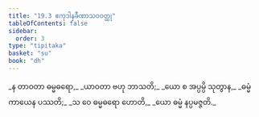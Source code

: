 ```yaml
---
title: "19.3 ဧကုဒါနခီဏာသဝဝတ္ထု"
tableOfContents: false
sidebar:
  order: 3
type: "tipitaka"
basket: "su"
book: "dh"
---
```



<DynamicBreadcrumb />

<Division number="259" book="dh" e="ch" v="18" p="50">

<Paragraph number="280" type="verses" book="dh">
_န တာဝတာ ဓမ္မဓရော,_  
_ယာဝတာ ဗဟု ဘာသတိ;_  
_ယော စ အပ္ပမ္ပိ သုတွာန,_  
_ဓမ္မံ ကာယေန ပဿတိ;_  
_သ ဝေ ဓမ္မဓရော ဟောတိ,_  
_ယော ဓမ္မံ နပ္ပမဇ္ဇတိ._
</Paragraph>
</Division>